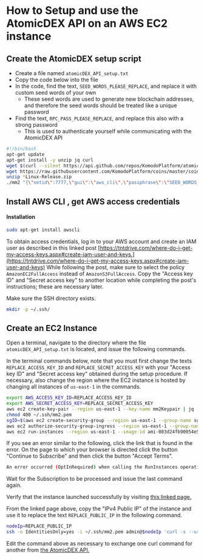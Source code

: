 # How to Setup and use the AtomicDEX API on an AWS EC2 instance

## Create the AtomicDEX setup script

- Create a file named `atomicDEX_API_setup.txt`
- Copy the code below into the file
- In the code, find the text, `SEED_WORDS_PLEASE_REPLACE`, and replace it with custom seed words of your own
  - These seed words are used to generate new blockchain addresses, and therefore the seed words should be treated like a unique password
- Find the text, `RPC_PASS_PLEASE_REPLACE`, and replace this also with a strong password
  - This is used to authenticate yourself while communicating with the AtomicDEX API

```bash
#!/bin/bash
apt-get update
apt-get install -y unzip jq curl
wget $(curl --silent https://api.github.com/repos/KomodoPlatform/atomicDEX-API/releases | jq -r '.[0].assets[] | select(.name | endswith("Linux-Release.zip")).browser_download_url')
wget https://raw.githubusercontent.com/KomodoPlatform/coins/master/coins
unzip *Linux-Release.zip
./mm2 "{\"netid\":7777,\"gui\":\"aws_cli\",\"passphrase\":\"SEED_WORDS_PLEASE_REPLACE\",\"rpc_password\":\"RPC_PASS_PLEASE_REPLACE\",\"myipaddr\":\"0.0.0.0\"}"
```

## Install AWS CLI , get AWS access credentials

#### Installation

```bash
sudo apt-get install awscli
```

To obtain access credentials, log in to your AWS account and create an IAM user as described in this linked post [https://tntdrive.com/where-do-i-get-my-access-keys.aspx#create-iam-user-and-keys.](https://tntdrive.com/where-do-i-get-my-access-keys.aspx#create-iam-user-and-keys) While following the post, make sure to select the policy `AmazonEC2FullAccess` instead of `AmazonS3FullAccess`. Copy the "Access key ID" and "Secret access key" to another location while completing the post's instructions; these are necessary later.

Make sure the SSH directory exists.

```bash
mkdir -p ~/.ssh/
```

## Create an EC2 Instance

Open a terminal, navigate to the directory where the file `atomicDEX_API_setup.txt` is located, and issue the following commands.

In the terminal commands below, note that you must first change the texts `REPLACE_ACCESS_KEY_ID` and `REPLACE_SECRET_ACCESS_KEY` with your "Access key ID" and "Secret access key" obtained during the setup procedure. If necessary, also change the region where the EC2 instance is hosted by changing all instances of `us-east-1` in the commands.

```bash
export AWS_ACCESS_KEY_ID=REPLACE_ACCESS_KEY_ID
export AWS_SECRET_ACCESS_KEY=REPLACE_SECRET_ACCESS_KEY
aws ec2 create-key-pair --region us-east-1 --key-name mm2Keypair | jq -r .KeyMaterial > ~/.ssh/mm2.pem
chmod 400 ~/.ssh/mm2.pem
sgID=$(aws ec2 create-security-group --region us-east-1 --group-name sgMM2 --description "sg-mm2"| jq -r '.GroupId')
aws ec2 authorize-security-group-ingress --region us-east-1 --group-name sgMM2 --protocol all --cidr 0.0.0.0/0
aws ec2 run-instances --region us-east-1 --image-id ami-083d24fb90054e5f0 --count 1 --instance-type t3.micro --key-name mm2Keypair --security-group-ids $sgID --user-data file://atomicDEX_API_setup.txt
```

If you see an error similar to the following, click the link that is found in the error. On the page to which your browser is directed click the button "Continue to Subscribe" and then click the button "Accept Terms".

```bash
An error occurred (OptInRequired) when calling the RunInstances operation: In order to use this AWS Marketplace product you need to accept terms and subscribe. To do so please visit https://aws.amazon.com/marketplace/pp?sku=auhljmclkudu651zy27rih2x2

```

Wait for the Subscription to be processed and issue the last command again.

Verify that the instance launched successfully by visiting [this linked page.](https://console.aws.amazon.com/ec2/v2/home?region=us-east-1#Instances:sort=instanceId)

From the linked page above, copy the "IPv4 Public IP" of the instance and use it to replace the text `REPLACE_PUBLIC_IP` in the following command.

```bash
nodeIp=REPLACE_PUBLIC_IP
ssh -o IdentitiesOnly=yes -i ~/.ssh/mm2.pem admin@$nodeIp 'curl -s --url "http://127.0.0.1:7783" --data "{\"userpass\":\"MM2_RPC_PASSWORD\",\"method\":\"version\"}"'
```

Edit the command above as necessary to exchange one curl command for another from [the AtomicDEX API.](https://developers.atomicdex.io/atomicdex/atomicdex-api)
